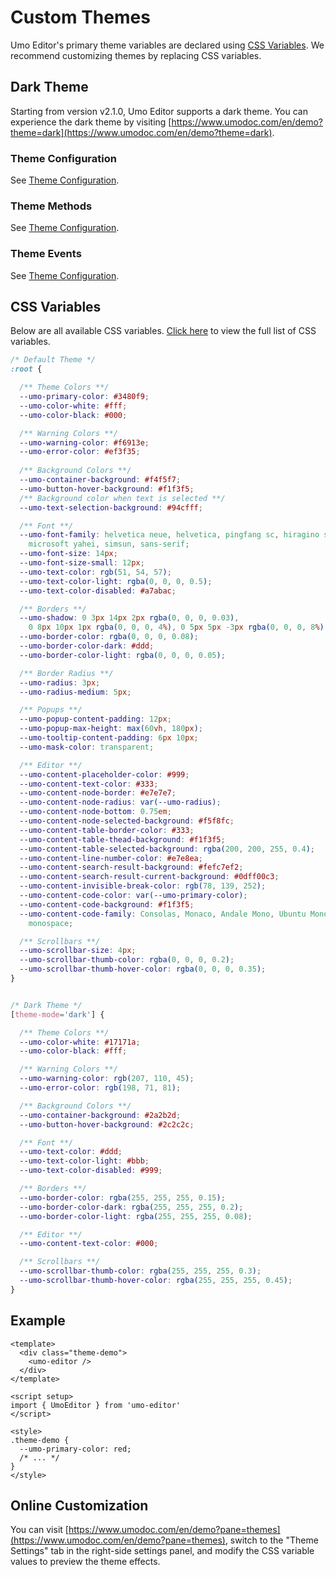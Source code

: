# Custom Themes

Umo Editor's primary theme variables are declared using [CSS Variables](https://developer.mozilla.org/en-US/docs/Web/CSS/Using_CSS_custom_properties). We recommend customizing themes by replacing CSS variables.

## Dark Theme

Starting from version v2.1.0, Umo Editor supports a dark theme. You can experience the dark theme by visiting [https://www.umodoc.com/en/demo?theme=dark](https://www.umodoc.com/en/demo?theme=dark).

### Theme Configuration
See [Theme Configuration](./options/themes).

### Theme Methods
See [Theme Configuration](./methods#settheme).

### Theme Events
See [Theme Configuration](./events).

## CSS Variables

Below are all available CSS variables. [Click here](https://github.com/umodoc/editor/tree/main/src/assets/styles/_variables.less) to view the full list of CSS variables.

```css
/* Default Theme */
:root {

  /** Theme Colors **/
  --umo-primary-color: #3480f9;
  --umo-color-white: #fff;
  --umo-color-black: #000;

  /** Warning Colors **/
  --umo-warning-color: #f6913e;
  --umo-error-color: #ef3f35;
  
  /** Background Colors **/
  --umo-container-background: #f4f5f7;
  --umo-button-hover-background: #f1f3f5;
  /** Background color when text is selected **/
  --umo-text-selection-background: #94cfff;

  /** Font **/
  --umo-font-family: helvetica neue, helvetica, pingfang sc, hiragino sans gb,
    microsoft yahei, simsun, sans-serif;
  --umo-font-size: 14px;
  --umo-font-size-small: 12px;
  --umo-text-color: rgb(51, 54, 57);
  --umo-text-color-light: rgba(0, 0, 0, 0.5);
  --umo-text-color-disabled: #a7abac;

  /** Borders **/
  --umo-shadow: 0 3px 14px 2px rgba(0, 0, 0, 0.03),
    0 8px 10px 1px rgba(0, 0, 0, 4%), 0 5px 5px -3px rgba(0, 0, 0, 8%);
  --umo-border-color: rgba(0, 0, 0, 0.08);
  --umo-border-color-dark: #ddd;
  --umo-border-color-light: rgba(0, 0, 0, 0.05);

  /** Border Radius **/
  --umo-radius: 3px;
  --umo-radius-medium: 5px;

  /** Popups **/
  --umo-popup-content-padding: 12px;
  --umo-popup-max-height: max(60vh, 180px);
  --umo-tooltip-content-padding: 6px 10px;
  --umo-mask-color: transparent;

  /** Editor **/
  --umo-content-placeholder-color: #999;
  --umo-content-text-color: #333;
  --umo-content-node-border: #e7e7e7;
  --umo-content-node-radius: var(--umo-radius);
  --umo-content-node-bottom: 0.75em;
  --umo-content-node-selected-background: #f5f8fc;
  --umo-content-table-border-color: #333;
  --umo-content-table-thead-background: #f1f3f5;
  --umo-content-table-selected-background: rgba(200, 200, 255, 0.4);
  --umo-content-line-number-color: #e7e8ea;
  --umo-content-search-result-background: #fefc7ef2;
  --umo-content-search-result-current-background: #0dff00c3;
  --umo-content-invisible-break-color: rgb(78, 139, 252);
  --umo-content-code-color: var(--umo-primary-color);
  --umo-content-code-background: #f1f3f5;
  --umo-content-code-family: Consolas, Monaco, Andale Mono, Ubuntu Mono,
    monospace;

  /** Scrollbars **/
  --umo-scrollbar-size: 4px;
  --umo-scrollbar-thumb-color: rgba(0, 0, 0, 0.2);
  --umo-scrollbar-thumb-hover-color: rgba(0, 0, 0, 0.35);
}


/* Dark Theme */
[theme-mode='dark'] {

  /** Theme Colors **/
  --umo-color-white: #17171a;
  --umo-color-black: #fff;

  /** Warning Colors **/
  --umo-warning-color: rgb(207, 110, 45);
  --umo-error-color: rgb(198, 71, 81);

  /** Background Colors **/
  --umo-container-background: #2a2b2d;
  --umo-button-hover-background: #2c2c2c;

  /** Font **/
  --umo-text-color: #ddd;
  --umo-text-color-light: #bbb;
  --umo-text-color-disabled: #999;

  /** Borders **/
  --umo-border-color: rgba(255, 255, 255, 0.15);
  --umo-border-color-dark: rgba(255, 255, 255, 0.2);
  --umo-border-color-light: rgba(255, 255, 255, 0.08);

  /** Editor **/
  --umo-content-text-color: #000;

  /** Scrollbars **/
  --umo-scrollbar-thumb-color: rgba(255, 255, 255, 0.3);
  --umo-scrollbar-thumb-hover-color: rgba(255, 255, 255, 0.45);
}
```

## Example

```vue
<template>
  <div class="theme-demo">
    <umo-editor />
  </div>
</template>

<script setup>
import { UmoEditor } from 'umo-editor'
</script>

<style>
.theme-demo {
  --umo-primary-color: red;
  /* ... */
}
</style>
```

## Online Customization

You can visit [https://www.umodoc.com/en/demo?pane=themes](https://www.umodoc.com/en/demo?pane=themes), switch to the "Theme Settings" tab in the right-side settings panel, and modify the CSS variable values to preview the theme effects.
